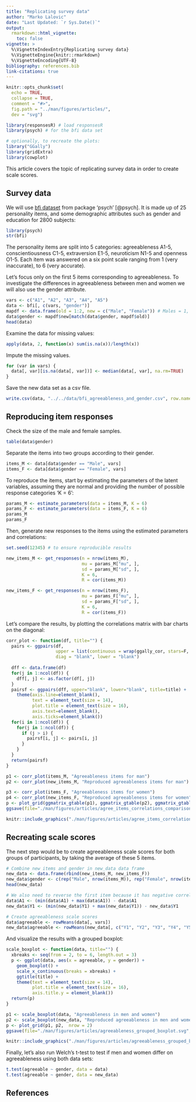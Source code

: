 ```yaml
---
title: "Replicating survey data"
author: "Marko Lalovic"
date: "Last Updated: `r Sys.Date()`"
output:
  rmarkdown::html_vignette:
    toc: false
vignette: >
  %\VignetteIndexEntry{Replicating survey data}
  %\VignetteEngine{knitr::rmarkdown}
  %\VignetteEncoding{UTF-8}
bibliography: references.bib
link-citations: true
---
```

```r
knitr::opts_chunk$set(
  echo = TRUE,
  collapse = TRUE,
  comment = "#>",
  fig.path = "../man/figures/articles/",
  dev = "svg")
```
```r
library(responsesR) # load responsesR
library(psych) # for the bfi data set

# optionally, to recreate the plots:
library("GGally")
library(gridExtra)
library(cowplot)
```


This article covers the topic of replicating survey data in order to create scale scores.

## Survey data
We will use [bfi dataset](https://search.r-project.org/CRAN/refmans/psych/html/bfi.html) from package 'psych' [@psych]. It is made up of 25 personality items, and some demographic attributes such as gender and education for 2800 subjects:

```r
library(psych)
str(bfi)
```

The personality items are split into 5 categories: agreeableness A1-5, conscientiousness C1-5, extraversion E1-5, neuroticism N1-5 and openness O1-5. Each item was answered on a six point scale ranging from 1 (very inaccurate), to 6 (very accurate).

Let's focus only on the first 5 items corresponding to agreeableness. To investigate the differences in agreeableness between men and women we will also use the gender attribute.
```r
vars <- c("A1", "A2", "A3", "A4", "A5")
data <- bfi[, c(vars, "gender")]
mapdf <- data.frame(old = 1:2, new = c("Male", "Female")) # Males = 1, Females =2
data$gender <- mapdf$new[match(data$gender, mapdf$old)]
head(data)
```

Examine the data for missing values:
```r
apply(data, 2, function(x) sum(is.na(x))/length(x))
```

Impute the missing values.
```r
for (var in vars) {
  data[, var][is.na(data[, var])] <- median(data[, var], na.rm=TRUE)
}
```

Save the new data set as a csv file.
```r
write.csv(data, "../../data/bfi_agreeableness_and_gender.csv", row.names=FALSE)
```

## Reproducing item responses
Check the size of the male and female samples.
```r
table(data$gender)
```

Separate the items into two groups according to their gender.
```r
items_M <- data[data$gender == "Male", vars]
items_F <- data[data$gender == "Female", vars]
```

To reproduce the items, start by estimating the parameters of the latent variables, assuming they are normal and providing the number of possible response categories 'K = 6':
```r
params_M <- estimate_parameters(data = items_M, K = 6)
params_F <- estimate_parameters(data = items_F, K = 6)
params_M
params_F
```

Then, generate new responses to the items using the estimated parameters and correlations:
```r
set.seed(12345) # to ensure reproducible results

new_items_M <- get_responses(n = nrow(items_M), 
                             mu = params_M["mu", ], 
                             sd = params_M["sd", ],
                             K = 6,
                             R = cor(items_M))

new_items_F <- get_responses(n = nrow(items_F), 
                             mu = params_F["mu", ],
                             sd = params_F["sd", ],
                             K = 6,
                             R = cor(items_F))
```

Let's compare the results, by plotting the correlations matrix with bar charts on the diagonal:
```r
corr_plot <- function(df, title="") {
  pairs <- ggpairs(df, 
                   upper = list(continuous = wrap(ggally_cor, stars=F, size=5)),
                   diag = "blank", lower = "blank")
  
  dff <- data.frame(df)
  for(j in 1:ncol(df)) {
    dff[, j] <- as.factor(df[, j])
  }
  pairsf <- ggpairs(dff, upper="blank", lower="blank", title=title) + 
    theme(axis.line=element_blank(),
          text = element_text(size = 14),
          plot.title = element_text(size = 16),
          axis.text=element_blank(), 
          axis.ticks=element_blank())
  for(i in 1:ncol(df)) {
    for(j in 1:ncol(df)) {
      if (j > i) {
        pairsf[i, j] <- pairs[i, j]
      }
    }
  }
  return(pairsf)
}
```

```r
p1 <- corr_plot(items_M, "Agreeableness items for man")
p2 <- corr_plot(new_items_M, "Reproduced agreeableness items for man")

p3 <- corr_plot(items_F, "Agreeableness items for women")
p4 <- corr_plot(new_items_F, "Reproduced agreeableness items for women")
p <- plot_grid(ggmatrix_gtable(p1), ggmatrix_gtable(p2), ggmatrix_gtable(p3), ggmatrix_gtable(p4),  ncol = 2)
ggsave(file="./man/figures/articles/agree_items_correlations_comparison.svg", plot=p, width=10, height=10)
```
```r
knitr::include_graphics("./man/figures/articles/agree_items_correlations_comparison.svg")
```

## Recreating scale scores
The next step would be to create agreeableness scale scores for both groups of participants, by taking the average of these 5 items.
```r
# Combine new items and gender in new_data data frame
new_data <- data.frame(rbind(new_items_M, new_items_F))
new_data$gender <- c(rep("Male", nrow(items_M)), rep("Female", nrow(items_F)))
head(new_data)

# We also need to reverse the first item because it has negative correlations
data$A1 <- (min(data$A1) + max(data$A1)) - data$A1
new_data$Y1 <- (min(new_data$Y1) + max(new_data$Y1)) - new_data$Y1

# Create agreeableness scale scores
data$agreeable <- rowMeans(data[, vars])
new_data$agreeable <- rowMeans(new_data[, c("Y1", "Y2", "Y3", "Y4", "Y5")])
```

And visualize the results with a grouped boxplot:
```r
scale_boxplot <- function(data, title="") {
  xbreaks <- seq(from = 2, to = 6, length.out = 3)
  p <- ggplot(data, aes(x = agreeable, y = gender)) + 
    geom_boxplot() +
    scale_x_continuous(breaks = xbreaks) +
    ggtitle(title) +
    theme(text = element_text(size = 14),
          plot.title = element_text(size = 16),          
          axis.title.y = element_blank())
  return(p)
}
```

```r
p1 <- scale_boxplot(data, "Agreeableness in men and women")
p2 <- scale_boxplot(new_data, "Reproduced agreeableness in men and women")
p <- plot_grid(p1, p2,  nrow = 2)
ggsave(file="./man/figures/articles/agreeableness_grouped_boxplot.svg", plot=p, width=10, height=4.8)
```

```r
knitr::include_graphics("./man/figures/articles/agreeableness_grouped_boxplot.svg")
```

Finally, let's also run Welch's t-test to test if men and women differ on agreeableness using both data sets:
```r
t.test(agreeable ~ gender, data = data)
t.test(agreeable ~ gender, data = new_data)
```

## References

